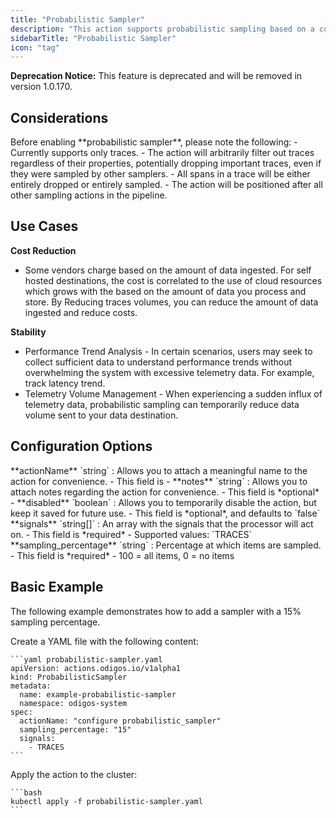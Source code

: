 ```yaml
---
title: "Probabilistic Sampler"
description: "This action supports probabilistic sampling based on a configured sampling percentage applied to the TraceID."
sidebarTitle: "Probabilistic Sampler"
icon: "tag"
---
```



<Note>
  <strong>Deprecation Notice:</strong> This feature is deprecated and will be removed in version 1.0.170.
</Note>

## Considerations

<Warning>
  Before enabling **probabilistic sampler**, please note the following:
  - Currently supports only traces.
  - The action will arbitrarily filter out traces regardless of their properties, potentially dropping important traces, even if they were sampled by other samplers.
  - All spans in a trace will be either entirely dropped or entirely sampled.
  - The action will be positioned after all other sampling actions in the pipeline.
</Warning>

## Use Cases

**Cost Reduction**

- Some vendors charge based on the amount of data ingested. For self hosted destinations, the cost is correlated to the use of cloud resources which grows with the based on the amount of data you process and store. By Reducing traces volumes, you can reduce the amount of data ingested and reduce costs.

**Stability**

- Performance Trend Analysis - In certain scenarios, users may seek to collect sufficient data to understand performance trends without overwhelming the system with excessive telemetry data. For example, track latency trend.
- Telemetry Volume Management - When experiencing a sudden influx of telemetry data, probabilistic sampling can temporarily reduce data volume sent to your data destination.

## Configuration Options

<AccordionGroup>
  <Accordion title="actionName">
    **actionName** `string` : Allows you to attach a meaningful name to the action for convenience.
    - This field is
    - <AssumeNoMeaning />
  </Accordion>
  <Accordion title="notes">
    **notes** `string` : Allows you to attach notes regarding the action for convenience.
    - This field is *optional*
    - <AssumeNoMeaning />
  </Accordion>
  <Accordion title="disabled">
    **disabled** `boolean` : Allows you to temporarily disable the action, but keep it saved for future use.
    - This field is *optional*, and defaults to `false`
  </Accordion>
  <Accordion title="signals *">
    **signals** `string[]` : An array with the signals that the processor will act on.
    - This field is *required*
    - Supported values: `TRACES`
  </Accordion>
  <Accordion title="sampling_percentage *">
    **sampling_percentage** `string` : Percentage at which items are sampled.
    - This field is *required*
    - 100 = all items, 0 = no items
  </Accordion>
</AccordionGroup>

## Basic Example

The following example demonstrates how to add a sampler with a 15% sampling percentage.

<Steps>
  <Step>
    Create a YAML file with the following content:

    ```yaml probabilistic-sampler.yaml
    apiVersion: actions.odigos.io/v1alpha1
    kind: ProbabilisticSampler
    metadata:
      name: example-probabilistic-sampler
      namespace: odigos-system
    spec:
      actionName: "configure probabilistic_sampler"
      sampling_percentage: "15"
      signals:
        - TRACES
    ```
  </Step>
  <Step>
    Apply the action to the cluster:

    ```bash
    kubectl apply -f probabilistic-sampler.yaml
    ```
  </Step>
</Steps>
